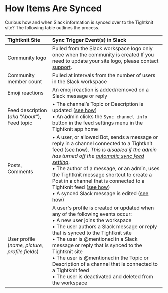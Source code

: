 # How Items Are Synced

Curious how and when Slack information is synced over to the Tightknit site? The following table outlines the process.


| Tightknit Site                                     | Sync Trigger Event(s) in Slack                                                                                                                                                                                                                                                                                                                                                                                                                                                                                                                                       |
| :------------------------------------------------- | :------------------------------------------------------------------------------------------------------------------------------------------------------------------------------------------------------------------------------------------------------------------------------------------------------------------------------------------------------------------------------------------------------------------------------------------------------------------------------------------------------------------------------------------------------------------- |
| Community logo                                     | Pulled from the Slack workspace logo only once when the community is created <Callout type="info">If you need to update your site logo, please contact [support](mailto:support@tightknit.ai).</Callout>                                                                                                                                                                                                                                                                                                                                                             |
| Community member count                             | Pulled at intervals from the number of users in the Slack workspace                                                                                                                                                                                                                                                                                                                                                                                                                                                                                                  |
| Emoji reactions                                    | An emoji reaction is added/removed on a Slack message or reply                                                                                                                                                                                                                                                                                                                                                                                                                                                                                                       |
| Feed description (_aka "About"_), <br/> Feed topic | • The channel’s Topic or Description is updated ([see how](https://slack.com/help/articles/201654083-Set-a-conversation-topic-or-channel-description)) <br/>• An admin clicks the `Sync channel info` button in the feed settings menu in the Tightknit app home                                                                                                                                                                                                                                                                                                     |
| Posts, <br/> Comments                              | • A user, or allowed Bot, sends a message or reply in a channel connected to a Tightknit feed ([see how](./posts-and-comments/create-post-or-comment)). _This is disabled if the admin has turned off the [automatic sync feed setting](../slack-administration/feed-settings)_.<br/>• The author of a message, or an admin, uses the Tightknit message shortcut to create a Post in a channel that is connected to a Tightknit feed ([see how](./message-shortcuts)) <br/>• A synced Slack message is edited ([see how](./posts-and-comments/edit-post-or-comment)) |
| User profile (_name, picture, profile fields_)     | A user's profile is created or updated when any of the following events occur:<br/>• A new user joins the workspace<br/>• The user authors a Slack message or reply that is synced to the Tightknit site<br/>• The user is @mentioned in a Slack message or reply that is synced to the Tightknit site<br/>• The user is @mentioned in the Topic or Description of a channel that is connected to a Tightknit feed<br/>• The user is deactivated and deleted from the workspace                                                                                      |
